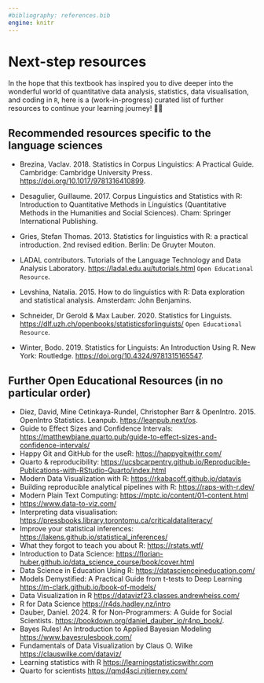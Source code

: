 ```yaml
---
#bibliography: references.bib
engine: knitr
---
```


# Next-step resources {#sec-AppendixA}

In the hope that this textbook has inspired you to dive deeper into the wonderful world of quantitative data analysis, statistics, data visualisation, and coding in `R`, here is a (work-in-progress) curated list of further resources to continue your learning journey! 🚀✨

## Recommended resources specific to the language sciences

-   Brezina, Vaclav. 2018. Statistics in Corpus Linguistics: A Practical Guide. Cambridge: Cambridge University Press. <https://doi.org/10.1017/9781316410899>.

-   Desagulier, Guillaume. 2017. Corpus Linguistics and Statistics with R: Introduction to Quantitative Methods in Linguistics (Quantitative Methods in the Humanities and Social Sciences). Cham: Springer International Publishing.

-   Gries, Stefan Thomas. 2013. Statistics for linguistics with R: a practical introduction. 2nd revised edition. Berlin: De Gruyter Mouton.

-   LADAL contributors. Tutorials of the Language Technology and Data Analysis Laboratory. <https://ladal.edu.au/tutorials.html> `Open Educational Resource`.

-   Levshina, Natalia. 2015. How to do linguistics with R: Data exploration and statistical analysis. Amsterdam: John Benjamins.

-   Schneider, Dr Gerold & Max Lauber. 2020. Statistics for Linguists. <https://dlf.uzh.ch/openbooks/statisticsforlinguists/> `Open Educational Resource`.

-   Winter, Bodo. 2019. Statistics for Linguists: An Introduction Using R. New York: Routledge. [https://doi.org/10.4324/9781315165547](https://doi.org/10.1017/9781316410899).

## Further Open Educational Resources (in no particular order)

-   Diez, David, Mine Cetinkaya-Rundel, Christopher Barr & OpenIntro. 2015. OpenIntro Statistics. Leanpub. <https://leanpub.next/os>.
-   Guide to Effect Sizes and Confidence Intervals: <https://matthewbjane.quarto.pub/guide-to-effect-sizes-and-confidence-intervals/>
-   Happy Git and GitHub for the useR: <https://happygitwithr.com/>
-   Quarto & reproducibility: <https://ucsbcarpentry.github.io/Reproducible-Publications-with-RStudio-Quarto/index.html>
-   Modern Data Visualization with R: <https://rkabacoff.github.io/datavis>
-   Building reproducible analytical pipelines with R: <https://raps-with-r.dev/>
-   Modern Plain Text Computing: <https://mptc.io/content/01-content.html>
-   <https://www.data-to-viz.com/>
-   Interpreting data visualisation: <https://pressbooks.library.torontomu.ca/criticaldataliteracy/>
-   Improve your statistical inferences: <https://lakens.github.io/statistical_inferences/>
-   What they forgot to teach you about R: <https://rstats.wtf/>
-   Introduction to Data Science: <https://florian-huber.github.io/data_science_course/book/cover.html>
-   Data Science in Education Using R: <https://datascienceineducation.com/>
-   Models Demystified: A Practical Guide from t-tests to Deep Learning <https://m-clark.github.io/book-of-models/>
-   Data Visualization in R <https://datavizf23.classes.andrewheiss.com/>
-   R for Data Science <https://r4ds.hadley.nz/intro>
-   Dauber, Daniel. 2024. R for Non-Programmers: A Guide for Social Scientists. <https://bookdown.org/daniel_dauber_io/r4np_book/>.
-   Bayes Rules! An Introduction to Applied Bayesian Modeling <https://www.bayesrulesbook.com/>
-   Fundamentals of Data Visualization by Claus O. Wilke <https://clauswilke.com/dataviz/>
-   Learning statistics with R <https://learningstatisticswithr.com>
-   Quarto for scientists <https://qmd4sci.njtierney.com/>
